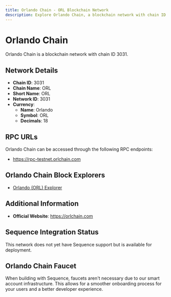 ```yaml
--- 
title: Orlando Chain - ORL Blockchain Network
description: Explore Orlando Chain, a blockchain network with chain ID 3031. Learn about its native currency, Orlando, and how to interact with the network.
---
```


# Orlando Chain

Orlando Chain is a blockchain network with chain ID 3031.

## Network Details

- **Chain ID**: 3031
- **Chain Name**: ORL
- **Short Name**: ORL
- **Network ID**: 3031
- **Currency**: 
  - **Name**: Orlando
  - **Symbol**: ORL
  - **Decimals**: 18

## RPC URLs

Orlando Chain can be accessed through the following RPC endpoints:

- https://rpc-testnet.orlchain.com

## Orlando Chain Block Explorers

- [Orlando (ORL) Explorer](https://orlscan.com)

## Additional Information

- **Official Website**: https://orlchain.com

## Sequence Integration Status

This network does not yet have Sequence support but is available for deployment.

## Orlando Chain Faucet

When building with Sequence, faucets aren't necessary due to our smart account infrastructure. This allows for a smoother onboarding process for your users and a better developer experience.
